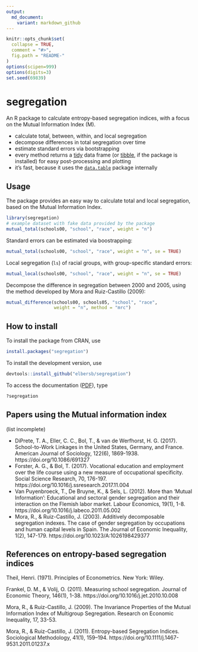 ```yaml
---
output:
  md_document:
    variant: markdown_github
---
```


<!-- README.md is generated from README.Rmd. Please edit that file -->

```r
knitr::opts_chunk$set(
  collapse = TRUE,
  comment = "#>",
  fig.path = "README-"
)
options(scipen=999)
options(digits=3)
set.seed(69839)
```

# segregation

An R package to calculate entropy-based segregation indices, with a focus
on the Mutual Information Index (M).

- calculate total, between, within, and local segregation
- decompose differences in total segregation over time
- estimate standard errors via bootstrapping
- every method returns a [tidy](http://vita.had.co.nz/papers/tidy-data.html) data frame (or [tibble](http://tibble.tidyverse.org), if the package is installed) for easy post-processing and plotting
- it's fast, because it uses the [`data.table`](https://github.com/Rdatatable/data.table/wiki) package internally

## Usage

The package provides an easy way to calculate total and local segregation, based on the Mutual Information Index.

```r
library(segregation)
# example dataset with fake data provided by the package
mutual_total(schools00, "school", "race", weight = "n")
```

Standard errors can be estimated via boostrapping:

```r
mutual_total(schools00, "school", "race", weight = "n", se = TRUE)
```

Local segregation (`ls`) of racial groups, with group-specific standard errors:

```r
mutual_local(schools00, "school", "race", weight = "n", se = TRUE)
```

Decompose the difference in segregation between 2000 and 2005, 
using the method developed by Mora and Ruiz-Castillo (2009):

```r
mutual_difference(schools00, schools05, "school", "race", 
                  weight = "n", method = "mrc")
```

## How to install

To install the package from CRAN, use

```r
install.packages("segregation") 
```

To install the development version, use

```r
devtools::install_github("elbersb/segregation") 
```

To access the documentation ([PDF](https://cran.r-project.org/web/packages/segregation/segregation.pdf)), type

```r
?segregation
```

## Papers using the Mutual information index

(list incomplete)

- DiPrete, T. A., Eller, C. C., Bol, T., & van de Werfhorst, H. G. (2017). School-to-Work Linkages in the United States, Germany, and France. American Journal of Sociology, 122(6), 1869-1938. https://doi.org/10.1086/691327
- Forster, A. G., & Bol, T. (2017). Vocational education and employment over the life course using a new measure of occupational specificity. Social Science Research, 70, 176-197. https://doi.org/10.1016/j.ssresearch.2017.11.004
- Van Puyenbroeck, T., De Bruyne, K., & Sels, L. (2012). More than ‘Mutual Information’: Educational and sectoral gender segregation and their interaction on the Flemish labor market. Labour Economics, 19(1), 1-8. https://doi.org/10.1016/j.labeco.2011.05.002
- Mora, R., & Ruiz-Castillo, J. (2003). Additively decomposable segregation indexes. The case of gender segregation by occupations and human capital levels in Spain. The Journal of Economic Inequality, 1(2), 147-179. https://doi.org/10.1023/A:1026198429377

## References on entropy-based segregation indices

Theil, Henri. (1971). Principles of Econometrics. New York: Wiley.

Frankel, D. M., & Volij, O. (2011). Measuring school segregation. Journal of Economic Theory, 146(1), 1-38. https://doi.org/10.1016/j.jet.2010.10.008

Mora, R., & Ruiz-Castillo, J. (2009). The Invariance Properties of the
   Mutual Information Index of Multigroup Segregation. Research on Economic Inequality, 17, 33-53.

Mora, R., & Ruiz-Castillo, J. (2011). Entropy-based Segregation Indices. Sociological Methodology, 41(1), 159–194. https://doi.org/10.1111/j.1467-9531.2011.01237.x
